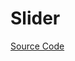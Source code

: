 
<Meta of={SliderStories} />

# Slider

<Description of={Slider} />

[Source Code](https://github.com/Mezzanine-UI/mezzanine/blob/main/packages/react/src/Slider/Slider.tsx)

<ArgTypes of={Slider} />

